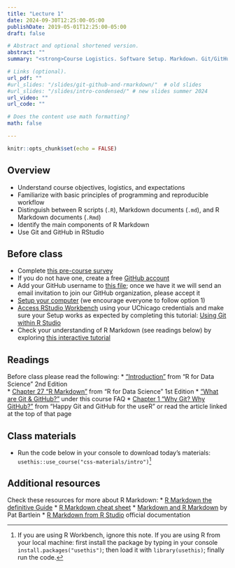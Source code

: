 ```yaml
---
title: "Lecture 1"
date: 2024-09-30T12:25:00-05:00
publishDate: 2019-05-01T12:25:00-05:00
draft: false

# Abstract and optional shortened version.
abstract: ""
summary: "<strong>Course Logistics. Software Setup. Markdown. Git/GitHub in RStudio.</strong>"

# Links (optional).
url_pdf: ""
#url_slides: "/slides/git-github-and-rmarkdown/"  # old slides
#url_slides: "/slides/intro-condensed/" # new slides summer 2024
url_video: ""
url_code: ""

# Does the content use math formatting?
math: false

---
```



```r
knitr::opts_chunk$set(echo = FALSE)
```


## Overview 

* Understand course objectives, logistics, and expectations
* Familiarize with basic principles of programming and reproducible workflow
* Distinguish between R scripts (`.R`), Markdown documents (`.md`), and R Markdown documents (`.Rmd`)
* Identify the main components of R Markdown
* Use Git and GitHub in RStudio


## Before class

* Complete [this pre-course survey](https://forms.gle/Xksmp8FtJr2mDVqVA)
* If you do not have one, create a free [GitHub account](https://happygitwithr.com/github-acct)
* Add your GitHub username to [this file](https://docs.google.com/spreadsheets/d/1PTZIdIVrgnpVmHYlmNrbcfQiXzKIvoZlAuqUAyQocWw/edit?usp=sharing); once we have it we will send an email invitation to join our GitHub organization, please accept it
* [Setup your computer](https://computing-soc-sci.netlify.app/setup/) (we encourage everyone to follow option 1)
* [Access RStudio Workbench](https://computing-soc-sci.netlify.app/setup/r/r-server/#accessing-rstudio-workbench) using your UChicago credentials and make sure your Setup works as expected by completing this tutorial: [Using Git within R Studio](/setup/git/git-with-rstudio) 
* Check your understanding of R Markdown (see readings below) by exploring [this interactive tutorial]( https://commonmark.org/help/)


## Readings

Before class please read the following:
* ["Introduction"](https://r4ds.hadley.nz/intro) from "R for Data Science" 2nd Edition  
* [Chapter 27 "R Markdown"](https://r4ds.had.co.nz/r-markdown.html) from "R for Data Science" 1st Edition
* ["What are Git & GitHub?"](https://computing-soc-sci.netlify.app/faq/what-are-git-github/) under this course FAQ
* [Chapter 1 "Why Git? Why GitHub?"](https://happygitwithr.com/big-picture) from "Happy Git and GitHub for the useR" or read the article linked at the top of that page


## Class materials

* Run the code below in your console to download today’s materials: `usethis::use_course("css-materials/intro")`[^local]


## Additional resources

Check these resources for more about R Markdown:
* [R Markdown the definitive Guide](https://bookdown.org/yihui/rmarkdown/)
* [R Markdown cheat sheet](https://www.rstudio.com/wp-content/uploads/2015/02/rmarkdown-cheatsheet.pdf)
* [Markdown and R Markdown](https://pjbartlein.github.io/REarthSysSci/markdown.html) by Pat Bartlein
* [R Markdown from R Studio](https://rmarkdown.rstudio.com/lesson-1.html) official documentation


[^local]: If you are using R Workbench, ignore this note. If you are using R from your local machine: first install the package by typing in your console `install.packages("usethis")`; then load it with `library(usethis)`; finally run the code.



<!--
THE FALL VERSION OF THE COURSE WILL COVER THIS LECTURE IN TWO, AS FOLLOWS
LECTURE 1: intro to the course and logistics + intro CSS (more in depth with notes and readings, which I cut from the Summer version) + software set up
LECTURE 2: what is covered here without the intro to the course

USE THIS FOR LECTURE 1 OF FALL VERSION OF THE COURSE
* Readings:
  * Chapter 1 "Introduction" and Chapter 4 "Workflow Basics" in [R for Data Science](http://r4ds.had.co.nz/)
  * [Introduction to the course](/notes/intro-to-course/) 
-->
